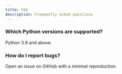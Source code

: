 ```yaml
---
title: FAQ
description: Frequently asked questions
---
```


### Which Python versions are supported?

Python 3.9 and above.

### How do I report bugs?

Open an issue on GitHub with a minimal reproduction.

